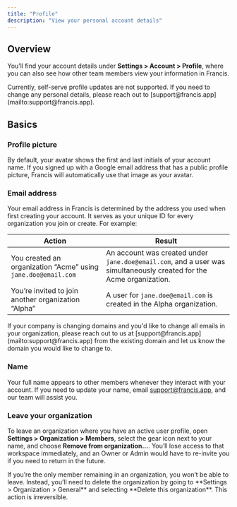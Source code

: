 ```yaml
---
title: "Profile"
description: "View your personal account details"
---
```


## Overview

You’ll find your account details under **Settings > Account > Profile**, where you can also see how other team members view your information in Francis.

<Info>
  Currently, self-serve profile updates are not supported. If you need to change any personal details, please reach out to [support@francis.app](mailto:support@francis.app).
</Info>

## Basics

### Profile picture

By default, your avatar shows the first and last initials of your account name. If you signed up with a Google email address that has a public profile picture, Francis will automatically use that image as your avatar.

### Email address

Your email address in Francis is determined by the address you used when first creating your account. It serves as your unique ID for every organization you join or create. For example:

| **Action**                                                    | **Result**                                                                                                          |
| ------------------------------------------------------------- | ------------------------------------------------------------------------------------------------------------------- |
| You created an organization “Acme” using `jane.doe@email.com` | An account was created under `jane.doe@email.com`, and a user was simultaneously created for the Acme organization. |
| You’re invited to join another organization “Alpha”           | A user for `jane.doe@email.com` is created in the Alpha organization.                                               |

<Info>
  If your company is changing domains and you'd like to change all emails in your organization, please reach out to us at [support@francis.app](mailto:support@francis.app) from the existing domain and let us know the domain you would like to change to.
</Info>

### Name

Your full name appears to other members whenever they interact with your account. If you need to update your name, email [support@francis.app](mailto:support@francis.app), and our team will assist you.

### Leave your organization

To leave an organization where you have an active user profile, open **Settings > Organization > Members**, select the gear icon next to your name, and choose **Remove from organization...**. You’ll lose access to that workspace immediately, and an Owner or Admin would have to re-invite you if you need to return in the future.

<Tip>
  If you’re the only member remaining in an organization, you won’t be able to leave. Instead, you’ll need to delete the organization by going to **Settings > Organization > General** and selecting **Delete this organization**. This action is irreversible.
</Tip>